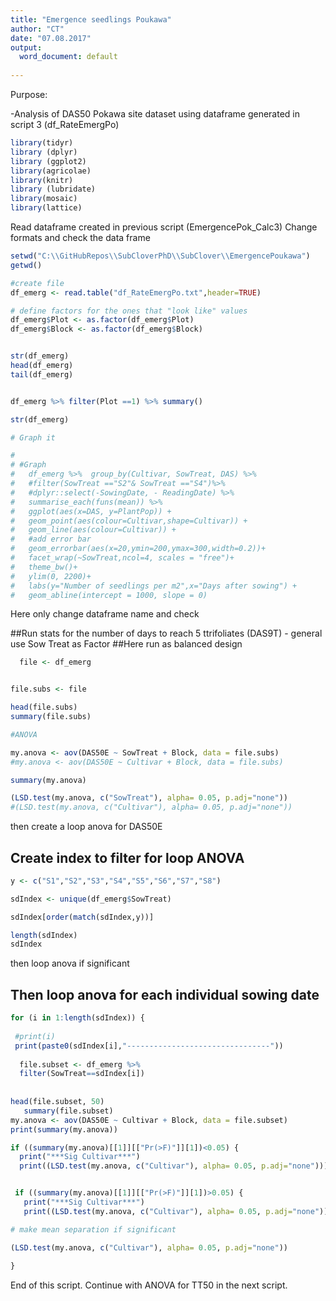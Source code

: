 ```yaml
---
title: "Emergence seedlings Poukawa"
author: "CT"
date: "07.08.2017"
output:
  word_document: default
 
---
```


Purpose:

-Analysis of DAS50 Pokawa site dataset using dataframe generated in script 3 (df_RateEmergPo)
 

```r
library(tidyr)
library (dplyr)
library (ggplot2)
library(agricolae)
library(knitr)
library (lubridate)
library(mosaic)
library(lattice)
```

Read dataframe created in previous script (EmergencePok_Calc3)
Change formats and check the data frame 
```r
setwd("C:\\GitHubRepos\\SubCloverPhD\\SubClover\\EmergencePoukawa")
getwd()

#create file
df_emerg <- read.table("df_RateEmergPo.txt",header=TRUE)

# define factors for the ones that "look like" values
df_emerg$Plot <- as.factor(df_emerg$Plot)
df_emerg$Block <- as.factor(df_emerg$Block)


str(df_emerg)
head(df_emerg)
tail(df_emerg)


df_emerg %>% filter(Plot ==1) %>% summary()

str(df_emerg)
```


```r
# Graph it 

# 
# #Graph         
#   df_emerg %>%  group_by(Cultivar, SowTreat, DAS) %>%
#   #filter(SowTreat =="S2"& SowTreat =="S4")%>%
#   #dplyr::select(-SowingDate, - ReadingDate) %>%
#   summarise_each(funs(mean)) %>%
#   ggplot(aes(x=DAS, y=PlantPop)) + 
#   geom_point(aes(colour=Cultivar,shape=Cultivar)) +
#   geom_line(aes(colour=Cultivar)) +
#   #add error bar
#   geom_errorbar(aes(x=20,ymin=200,ymax=300,width=0.2))+
#   facet_wrap(~SowTreat,ncol=4, scales = "free")+
#   theme_bw()+
#   ylim(0, 2200)+
#   labs(y="Number of seedlings per m2",x="Days after sowing") +
#   geom_abline(intercept = 1000, slope = 0)

```

Here only change dataframe name and check



##Run stats for the number of days to reach 5 ttrifoliates (DAS9T) - general use Sow Treat as Factor 
##Here run as balanced design 

```r
 
  file <- df_emerg


file.subs <- file 

head(file.subs)
summary(file.subs)

#ANOVA

my.anova <- aov(DAS50E ~ SowTreat + Block, data = file.subs)
#my.anova <- aov(DAS50E ~ Cultivar + Block, data = file.subs)

summary(my.anova)

```


```r
(LSD.test(my.anova, c("SowTreat"), alpha= 0.05, p.adj="none"))
#(LSD.test(my.anova, c("Cultivar"), alpha= 0.05, p.adj="none"))

```


then create a loop anova for DAS50E 


## Create index to filter for loop ANOVA

```r
y <- c("S1","S2","S3","S4","S5","S6","S7","S8")

sdIndex <- unique(df_emerg$SowTreat)

sdIndex[order(match(sdIndex,y))]

length(sdIndex)
sdIndex
```


then loop anova if significant 

## Then loop anova for each individual sowing date 
```r
for (i in 1:length(sdIndex)) {
  
 #print(i)
 print(paste0(sdIndex[i],"--------------------------------"))
  
  file.subset <- df_emerg %>%
  filter(SowTreat==sdIndex[i])
  
 
head(file.subset, 50)
   summary(file.subset)
my.anova <- aov(DAS50E ~ Cultivar + Block, data = file.subset)
print(summary(my.anova))

if ((summary(my.anova)[[1]][["Pr(>F)"]][1])<0.05) {
  print("***Sig Cultivar***") 
  print((LSD.test(my.anova, c("Cultivar"), alpha= 0.05, p.adj="none"))) } 


 if ((summary(my.anova)[[1]][["Pr(>F)"]][1])>0.05) {
   print("***Sig Cultivar***") 
   print((LSD.test(my.anova, c("Cultivar"), alpha= 0.05, p.adj="none"))) } 

# make mean separation if significant

(LSD.test(my.anova, c("Cultivar"), alpha= 0.05, p.adj="none"))
  
}

```



End of this script. 
Continue with ANOVA for TT50 in the next script. 

